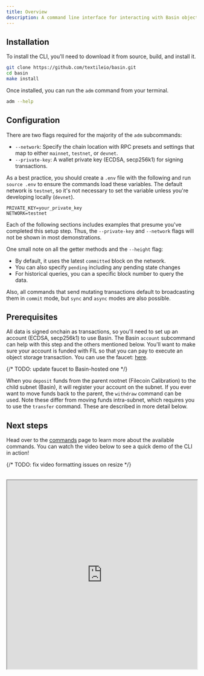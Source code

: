 ```yaml
---
title: Overview
description: A command line interface for interacting with Basin object storage and accounts.
---
```



<Steps>

## Installation

To install the CLI, you'll need to download it from source, build, and install it.

```sh
git clone https://github.com/textileio/basin.git
cd basin
make install
```

Once installed, you can run the `adm` command from your terminal.

```sh
adm --help
```

## Configuration

There are two flags required for the majority of the `adm` subcommands:

- `--network`: Specify the chain location with RPC presets and settings that map to either `mainnet`, `testnet`, or `devnet`.
- `--private-key`: A wallet private key (ECDSA, secp256k1) for signing transactions.

As a best practice, you should create a `.env` file with the following and run `source .env` to ensure the commands load these variables. The default network is `testnet`, so it's not necessary to set the variable unless you're developing locally (`devnet`).

```
PRIVATE_KEY=your_private_key
NETWORK=testnet
```

Each of the following sections includes examples that presume you've completed this setup step. Thus, the `--private-key` and `--network` flags will not be shown in most demonstrations.

One small note on all the getter methods and the `--height` flag:

- By default, it uses the latest `committed` block on the network.
- You can also specify `pending` including any pending state changes
- For historical queries, you can a specific block number to query the data.

Also, all commands that send mutating transactions default to broadcasting them in `commit` mode, but `sync` and `async` modes are also possible.

## Prerequisites

All data is signed onchain as transactions, so you'll need to set up an account (ECDSA, secp256k1) to use Basin. The Basin `account` subcommand can help with this step and the others mentioned below. You'll want to make sure your account is funded with FIL so that you can pay to execute an object storage transaction. You can use the faucet: [here](https://faucet.calibnet.chainsafe-fil.io/funds.html).

{/* TODO: update faucet to Basin-hosted one */}

When you `deposit` funds from the parent rootnet (Filecoin Calibration) to the child subnet (Basin), it will register your account on the subnet. If you ever want to move funds back to the parent, the `withdraw` command can be used. Note these differ from moving funds intra-subnet, which requires you to use the `transfer` command. These are described in more detail below.

</Steps>

## Next steps

Head over to the [commands](/object-storage/cli/commands) page to learn more about the available commands. You can watch the video below to see a quick demo of the CLI in action!

{/* TODO: fix video formatting issues on resize */}

<div className="w-full">
  <br />
  <iframe className="w-full aspect-video" width="100%" height="500px" title="Basin CLI" src="https://drive.google.com/file/d/1Vd56asjYEMWYOtjgQNRLk9YoXiofJTeh/preview" allow="accelerometer; autoplay; clipboard-write; encrypted-media; gyroscope; picture-in-picture" allowFullScreen />
</div>

